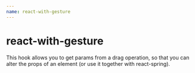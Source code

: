 ```yaml
---
name: react-with-gesture
---
```



# react-with-gesture

This hook allows you to get params from a drag operation, so that you can alter the props of an element (or use it together with react-spring).
